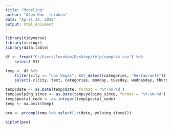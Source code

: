 ```yaml
---
title: "Modeling"
author: "Alex Kan -lexokan"
date: "April 14, 2018"
output: html_document
---
```


```r
library(tidyverse)
library(stringr)
library(data.table)
```

```r
df <- fread("C:/Users/lexokan/Desktop/Yelp/sample4.csv") %>% 
    select(-V1)
```

```r
temp <- df %>% 
    filter(city == "Las Vegas", str_detect(categories, "Restaurants")) %>% 
    select(-c(city, text, categories, monday, tuesday, wednesday, thursday, friday, saturday, sunday))

temp$date <- as.Date(temp$date, format = '%Y-%m-%d')
temp$yelping_since <- as.Date(temp$yelping_since, format = '%Y-%m-%d')
temp$postal_code <- as.integer(temp$postal_code)
temp <- na.omit(temp)

```

```r
pca <- prcomp(temp %>% select(-c(date, yelping_since)))

biplot(pca)
```

